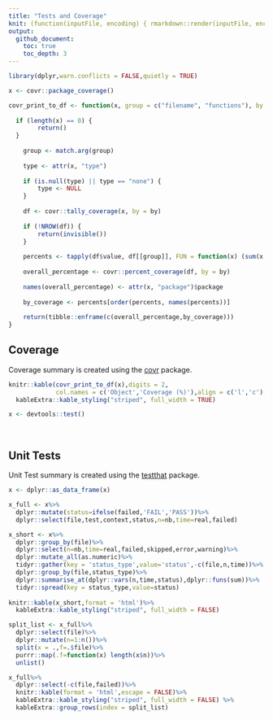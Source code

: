 ```yaml
---
title: "Tests and Coverage"
knit: (function(inputFile, encoding) { rmarkdown::render(inputFile, encoding = encoding, output_file = file.path(dirname(inputFile), 'README.md')) })
output: 
  github_document:
    toc: true
    toc_depth: 3
---
```


```r
library(dplyr,warn.conflicts = FALSE,quietly = TRUE)

x <- covr::package_coverage()

covr_print_to_df <- function(x, group = c("filename", "functions"), by = "line"){
  
  if (length(x) == 0) {
        return()
  }
  
    group <- match.arg(group)
    
    type <- attr(x, "type")
    
    if (is.null(type) || type == "none") {
        type <- NULL
    }
    
    df <- covr::tally_coverage(x, by = by)
    
    if (!NROW(df)) {
        return(invisible())
    }
    
    percents <- tapply(df$value, df[[group]], FUN = function(x) (sum(x > 0)/length(x)) * 100)
    
    overall_percentage <- covr::percent_coverage(df, by = by)
    
    names(overall_percentage) <- attr(x, "package")$package
    
    by_coverage <- percents[order(percents, names(percents))]
    
    return(tibble::enframe(c(overall_percentage,by_coverage)))
}

```

## Coverage

Coverage summary is created using the [covr](https://github.com/r-lib/covr) package.

```r
knitr::kable(covr_print_to_df(x),digits = 2,
             col.names = c('Object','Coverage (%)'),align = c('l','c'),format = 'html')%>%
  kableExtra::kable_styling("striped", full_width = TRUE)

```

```r
x <- devtools::test()
```

<br>

## Unit Tests

Unit Test summary is created using the [testthat](https://github.com/r-lib/testthat) package.

```r
x <- dplyr::as_data_frame(x)

x_full <- x%>%
  dplyr::mutate(status=ifelse(failed,'FAIL','PASS'))%>%
  dplyr::select(file,test,context,status,n=nb,time=real,failed)

x_short <- x%>%
  dplyr::group_by(file)%>%
  dplyr::select(n=nb,time=real,failed,skipped,error,warning)%>%
  dplyr::mutate_all(as.numeric)%>%
  tidyr::gather(key = 'status_type',value='status',-c(file,n,time))%>%
  dplyr::group_by(file,status_type)%>%
  dplyr::summarise_at(dplyr::vars(n,time,status),dplyr::funs(sum))%>%
  tidyr::spread(key = status_type,value=status)
  
knitr::kable(x_short,format = 'html')%>%
  kableExtra::kable_styling("striped", full_width = FALSE)

split_list <- x_full%>%
  dplyr::select(file)%>%
  dplyr::mutate(n=1:n())%>%
  split(x = .,f=.$file)%>%
  purrr::map(.f=function(x) length(x$n))%>%
  unlist()

x_full%>%
  dplyr::select(-c(file,failed))%>%
  knitr::kable(format = 'html',escape = FALSE)%>%
  kableExtra::kable_styling("striped", full_width = FALSE) %>%
  kableExtra::group_rows(index = split_list)



```
